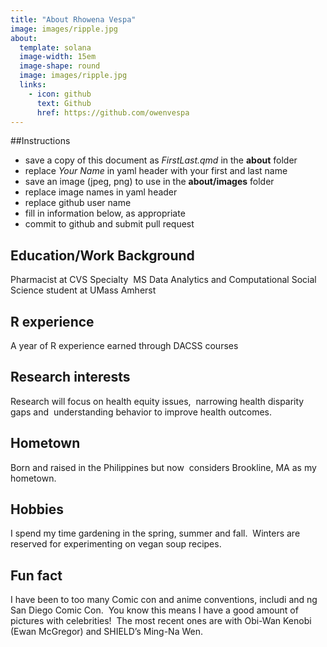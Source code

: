 ```yaml
---
title: "About Rhowena Vespa"
image: images/ripple.jpg
about:
  template: solana
  image-width: 15em
  image-shape: round
  image: images/ripple.jpg
  links:
    - icon: github
      text: Github
      href: https://github.com/owenvespa
---
```


##Instructions

  - save a copy of this document as *FirstLast.qmd* in the **about** folder
  - replace *Your Name* in yaml header with your first and last name
  - save an image (jpeg, png) to use in the **about/images** folder
  - replace image names in yaml header
  - replace github user name
  - fill in information below, as appropriate
  - commit to github and submit pull request

## Education/Work Background

Pharmacist at CVS Specialty \ MS Data Analytics and Computational Social Science student at UMass Amherst

## R experience

A year of R experience earned through DACSS courses

## Research interests

Research will focus on health equity issues, \ narrowing health disparity gaps and \ understanding behavior to improve health outcomes.


## Hometown

Born and raised in the Philippines but now \ considers Brookline, MA as my hometown.

## Hobbies

I spend my time gardening in the spring, summer and fall. \ Winters are reserved for experimenting on vegan soup recipes.

## Fun fact

I have been to too many Comic con and anime conventions, includi and ng San Diego Comic Con. \ You know this means I have a good amount of pictures with celebrities!\ 
The most recent ones are with Obi-Wan Kenobi (Ewan McGregor) and SHIELD's Ming-Na Wen.